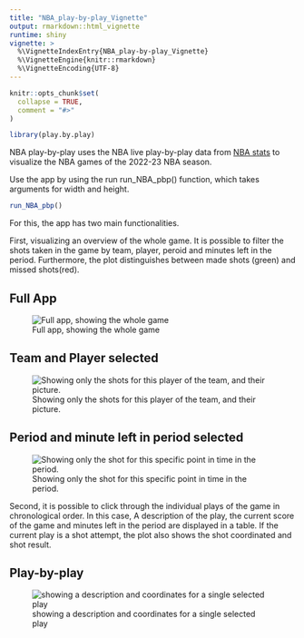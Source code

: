 ```yaml
---
title: "NBA_play-by-play_Vignette"
output: rmarkdown::html_vignette 
runtime: shiny
vignette: >
  %\VignetteIndexEntry{NBA_play-by-play_Vignette}
  %\VignetteEngine{knitr::rmarkdown}
  %\VignetteEncoding{UTF-8}
---
```


```r
knitr::opts_chunk$set(
  collapse = TRUE,
  comment = "#>"
)
```

```r
library(play.by.play)
```

NBA play-by-play uses the NBA live play-by-play data from [NBA stats](https://www.nba.com/stats) to visualize the NBA games of the 2022-23 NBA season. 

Use the app by using the run run_NBA_pbp() function, which takes arguments for width and height.

```r

run_NBA_pbp()

```
For this, the app has two main functionalities.

First, visualizing an overview of the whole game. 
It is possible to filter the shots taken in the game by team, player, peroid and minutes left in the period.
Furthermore, the plot distinguishes between made shots (green) and missed shots(red).

## Full App

![Full app, showing the whole game](img/full_app.png)

## Team and Player selected

![Showing only the shots for this player of the team, and their picture.](img/team_player.png)

## Period and minute left in period selected

![Showing only the shot for this specific point in time in the period.](img/period_minute.png)

Second, it is possible to click through the individual plays of the game in chronological order. In this case, A description of the play, the current score of the game and minutes left in the period are displayed in a table. If the current play is a shot attempt, the plot also shows the shot coordinated and shot result.

## Play-by-play

![showing a description and coordinates for a single selected play](img/single_play.png)
